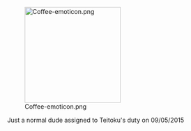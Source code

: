 [[File:Coffee-emoticon.png|thumb|220px|right]]

Just a normal dude assigned to Teitoku's duty on 09/05/2015